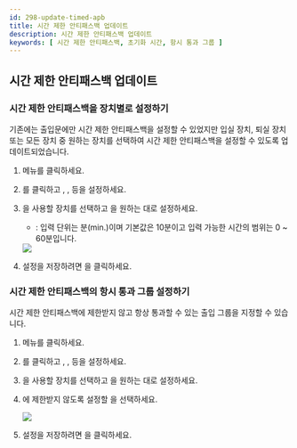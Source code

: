 ```yaml
---
id: 298-update-timed-apb
title: 시간 제한 안티패스백 업데이트
description: 시간 제한 안티패스백 업데이트
keywords: [ 시간 제한 안티패스백, 초기화 시간, 항시 통과 그룹 ]
---
```


## 시간 제한 안티패스백 업데이트

### 시간 제한 안티패스백을 장치별로 설정하기

기존에는 출입문에만 시간 제한 안티패스백을 설정할 수 있었지만 입실 장치, 퇴실 장치 또는 모든 장치 중 원하는 장치를 선택하여 시간 제한 안티패스백을 설정할 수 있도록 업데이트되었습니다.

1. <Cmd sid="common.gnb.door" /> 메뉴를 클릭하세요.

1. <Cmd sid="button.func.addDoor" />를 클릭하고 <Cmd sid="common.information" />, <Cmd sid="device.info.configuration" />, <Cmd sid="common.option" /> 등을 설정하세요.

1. <Cmd sid="timedAPB.field" />을 사용할 장치를 선택하고 <Cmd sid="door.resetTime" />을 원하는 대로 설정하세요.

    * <Cmd sid="door.resetTime" />: 입력 단위는 분(min.)이며 기본값은 10분이고 입력 가능한 시간의 범위는 0 ~ 60분입니다.

    <Image src='/img/ko/biostar-298-timed-APB-drop.png' caption />

1. 설정을 저장하려면 <Cmd sid="button.apply" />을 클릭하세요.

### 시간 제한 안티패스백의 항시 통과 그룹 설정하기

시간 제한 안티패스백에 제한받지 않고 항상 통과할 수 있는 출입 그룹을 지정할 수 있습니다.

1. <Cmd sid="common.gnb.door" /> 메뉴를 클릭하세요.

1. <Cmd sid="button.func.addDoor" />를 클릭하고 <Cmd sid="common.information" />, <Cmd sid="device.info.configuration" />, <Cmd sid="common.option" /> 등을 설정하세요.

1. <Cmd sid="timedAPB.field" />을 사용할 장치를 선택하고 <Cmd sid="door.resetTime" />을 원하는 대로 설정하세요.

1. <Cmd sid="timedAPB.field" />에 제한받지 않도록 설정할 <Cmd sid="zone.apb.bypassGroup" />을 선택하세요.

    <Image src='/img/ko/biostar-298-timed-APB-bypass.png' caption />

1. 설정을 저장하려면 <Cmd sid="button.apply" />을 클릭하세요.